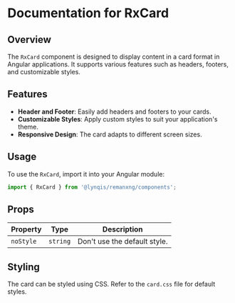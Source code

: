 
<Meta title='Panel/RxCard' />

# Documentation for RxCard

## Overview
The `RxCard` component is designed to display content in a card format in Angular applications. It supports various features such as headers, footers, and customizable styles.

## Features
- **Header and Footer**: Easily add headers and footers to your cards.
- **Customizable Styles**: Apply custom styles to suit your application's theme.
- **Responsive Design**: The card adapts to different screen sizes.

## Usage
To use the `RxCard`, import it into your Angular module:

```typescript
import { RxCard } from '@lynqis/remanxng/components';
```

## Props
| Property         | Type             | Description                               |
|------------------|------------------|-------------------------------------------|
| `noStyle`         | `string`         | Don't use the default style.     |

## Styling
The card can be styled using CSS. Refer to the `card.css` file for default styles.
